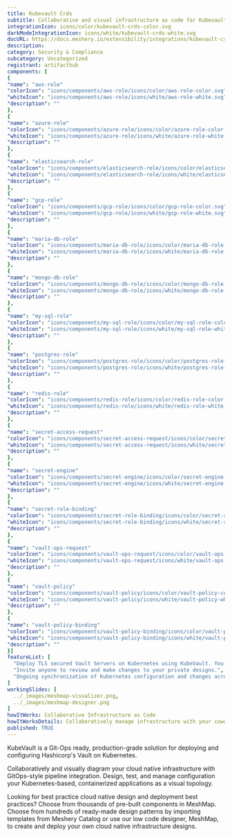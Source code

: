 ```yaml
---
title: Kubevault Crds
subtitle: Collaborative and visual infrastructure as code for Kubevault Crds
integrationIcon: icons/color/kubevault-crds-color.svg
darkModeIntegrationIcon: icons/white/kubevault-crds-white.svg
docURL: https://docs.meshery.io/extensibility/integrations/kubevault-crds
description: 
category: Security & Compliance
subcategory: Uncategorized
registrant: artifacthub
components: [
{
"name": "aws-role"
"colorIcon": "icons/components/aws-role/icons/color/aws-role-color.svg"
"whiteIcon": "icons/components/aws-role/icons/white/aws-role-white.svg"
"description": ""
},
{
"name": "azure-role"
"colorIcon": "icons/components/azure-role/icons/color/azure-role-color.svg"
"whiteIcon": "icons/components/azure-role/icons/white/azure-role-white.svg"
"description": ""
},
{
"name": "elasticsearch-role"
"colorIcon": "icons/components/elasticsearch-role/icons/color/elasticsearch-role-color.svg"
"whiteIcon": "icons/components/elasticsearch-role/icons/white/elasticsearch-role-white.svg"
"description": ""
},
{
"name": "gcp-role"
"colorIcon": "icons/components/gcp-role/icons/color/gcp-role-color.svg"
"whiteIcon": "icons/components/gcp-role/icons/white/gcp-role-white.svg"
"description": ""
},
{
"name": "maria-db-role"
"colorIcon": "icons/components/maria-db-role/icons/color/maria-db-role-color.svg"
"whiteIcon": "icons/components/maria-db-role/icons/white/maria-db-role-white.svg"
"description": ""
},
{
"name": "mongo-db-role"
"colorIcon": "icons/components/mongo-db-role/icons/color/mongo-db-role-color.svg"
"whiteIcon": "icons/components/mongo-db-role/icons/white/mongo-db-role-white.svg"
"description": ""
},
{
"name": "my-sql-role"
"colorIcon": "icons/components/my-sql-role/icons/color/my-sql-role-color.svg"
"whiteIcon": "icons/components/my-sql-role/icons/white/my-sql-role-white.svg"
"description": ""
},
{
"name": "postgres-role"
"colorIcon": "icons/components/postgres-role/icons/color/postgres-role-color.svg"
"whiteIcon": "icons/components/postgres-role/icons/white/postgres-role-white.svg"
"description": ""
},
{
"name": "redis-role"
"colorIcon": "icons/components/redis-role/icons/color/redis-role-color.svg"
"whiteIcon": "icons/components/redis-role/icons/white/redis-role-white.svg"
"description": ""
},
{
"name": "secret-access-request"
"colorIcon": "icons/components/secret-access-request/icons/color/secret-access-request-color.svg"
"whiteIcon": "icons/components/secret-access-request/icons/white/secret-access-request-white.svg"
"description": ""
},
{
"name": "secret-engine"
"colorIcon": "icons/components/secret-engine/icons/color/secret-engine-color.svg"
"whiteIcon": "icons/components/secret-engine/icons/white/secret-engine-white.svg"
"description": ""
},
{
"name": "secret-role-binding"
"colorIcon": "icons/components/secret-role-binding/icons/color/secret-role-binding-color.svg"
"whiteIcon": "icons/components/secret-role-binding/icons/white/secret-role-binding-white.svg"
"description": ""
},
{
"name": "vault-ops-request"
"colorIcon": "icons/components/vault-ops-request/icons/color/vault-ops-request-color.svg"
"whiteIcon": "icons/components/vault-ops-request/icons/white/vault-ops-request-white.svg"
"description": ""
},
{
"name": "vault-policy"
"colorIcon": "icons/components/vault-policy/icons/color/vault-policy-color.svg"
"whiteIcon": "icons/components/vault-policy/icons/white/vault-policy-white.svg"
"description": ""
},
{
"name": "vault-policy-binding"
"colorIcon": "icons/components/vault-policy-binding/icons/color/vault-policy-binding-color.svg"
"whiteIcon": "icons/components/vault-policy-binding/icons/white/vault-policy-binding-white.svg"
"description": ""
}]
featureList: [
  "Deploy TLS secured Vault Servers on Kubernetes using KubeVault. You can use cert-manager to manage VaultServer TLS or you can manage TLS with self-signed.",
  "Invite anyone to review and make changes to your private designs.",
  "Ongoing synchronization of Kubernetes configuration and changes across any number of clusters."
]
workingSlides: [
  ../_images/meshmap-visualizer.png,
  ../_images/meshmap-designer.png
]
howItWorks: Collaborative Infrastructure as Code
howItWorksDetails: Collaboratively manage infrastructure with your coworkers synchronously sharing the same designs.
published: TRUE
---
```

<p>
KubeVault is a Git-Ops ready, production-grade solution for deploying and configuring Hashicorp's Vault on Kubernetes.
</p>
<p>
    Collaboratively and visually diagram your cloud native infrastructure with GitOps-style pipeline integration. Design, test, and manage configuration your Kubernetes-based, containerized applications as a visual topology.
</p>
<p>
    Looking for best practice cloud native design and deployment best practices? Choose from thousands of pre-built components in MeshMap. Choose from hundreds of ready-made design patterns by importing templates from Meshery Catalog or use our low code designer, MeshMap, to create and deploy your own cloud native infrastructure designs.
</p>
